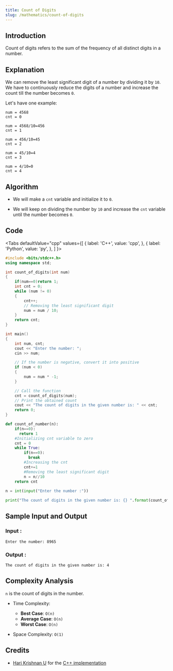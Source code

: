```yaml
---
title: Count of Digits
slug: /mathematics/count-of-digits
---
```


## Introduction

Count of digits refers to the sum of the frequency of all distinct digits in a number.

## Explanation 

We can remove the least significant digit of a number by dividing it by `10`. We have to continuously reduce the digits of a number and increase the count till the number becomes `0`.

Let's have one example: 
```
num = 4568         
cnt = 0 
 
num = 4568/10=456   
cnt = 1
 
num = 456/10=45     
cnt = 2
 
num = 45/10=4       
cnt = 3
 
num = 4/10=0        
cnt = 4
```

## Algorithm

* We will make a `cnt` variable and initialize it to `0`.

* We will keep on dividing the number by `10` and increase the `cnt` variable until the number becomes `0`.

## Code


<Tabs
  defaultValue="cpp"
  values={[
    { label: 'C++', value: 'cpp', },
    { label: 'Python', value: 'py', },
  ]
}>
<TabItem value="cpp">

```cpp
#include <bits/stdc++.h>
using namespace std;

int count_of_digits(int num)
{
    if(num==0)return 1;  
    int cnt = 0;
    while (num != 0)
    {
        cnt++;
        // Removing the least significant digit
        num = num / 10;
    }
    return cnt;
}

int main()
{
    int num, cnt;
    cout << "Enter the number: ";
    cin >> num;

    // If the number is negative, convert it into positive
    if (num < 0)
    {
        num = num * -1;
    }

    // Call the function
    cnt = count_of_digits(num);
    // Print the obtained count
    cout << "The count of digits in the given number is: " << cnt;
    return 0;
}
```
</TabItem>

<TabItem value="py">

```python   
def count_of_number(n):
    if(n==0):
      return 1
    #Initializing cnt variable to zero
    cnt = 0
    while True: 
        if(n==0):
          break 
        #Increasing the cnt
        cnt+=1 
        #Removing the least significant digit
        n = n//10
    return cnt
         
n = int(input("Enter the number :"))

print("The count of digits in the given number is: {} ".format(count_of_number(n)))
```
</TabItem>

</Tabs>

## Sample Input and Output

### Input :

```
Enter the number: 8965
```
### Output :
```
The count of digits in the given number is: 4
```

## Complexity Analysis

`n` is the count of digits in the number.

- Time Complexity:

  - **Best Case**: `O(n)`
  - **Average Case**: `O(n)`
  - **Worst Case**: `O(n)`

- Space Complexity: `O(1)`

## Credits
* [Hari Krishnan U](https://github.com/Harikrishnan6336) for the [C++ implementation](https://github.com/TesseractCoding/NeoAlgo/blob/master/C-Plus-Plus/math/number_of_digits.cpp)